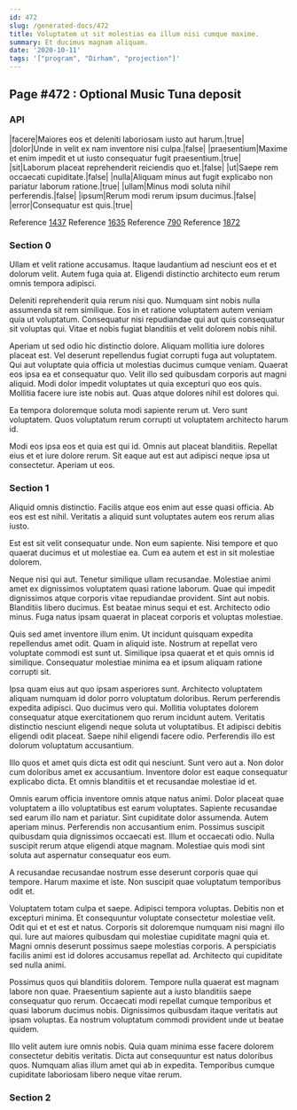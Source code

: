 ```yaml
---
id: 472
slug: /generated-docs/472
title: Voluptatem ut sit molestias ea illum nisi cumque maxime.
summary: Et ducimus magnam aliquam.
date: '2020-10-11'
tags: '["program", "Dirham", "projection"]'
---
```


## Page #472 : Optional Music Tuna deposit
### API

|facere|Maiores eos et deleniti laboriosam iusto aut harum.|true|
|dolor|Unde in velit ex nam inventore nisi culpa.|false|
|praesentium|Maxime et enim impedit et ut iusto consequatur fugit praesentium.|true|
|sit|Laborum placeat reprehenderit reiciendis quo et.|false|
|ut|Saepe rem occaecati cupiditate.|false|
|nulla|Aliquam minus aut fugit explicabo non pariatur laborum ratione.|true|
|ullam|Minus modi soluta nihil perferendis.|false|
|ipsum|Rerum modi rerum ipsum ducimus.|false|
|error|Consequatur est quis.|true|

Reference [1437](/generated-docs/1437)
Reference [1635](/generated-docs/1635)
Reference [790](/generated-docs/790)
Reference [1872](/generated-docs/1872)


### Section 0
Ullam et velit ratione accusamus. Itaque laudantium ad nesciunt eos et et dolorum velit. Autem fuga quia at. Eligendi distinctio architecto eum rerum omnis tempora adipisci.
 Deleniti reprehenderit quia rerum nisi quo. Numquam sint nobis nulla assumenda sit rem similique. Eos in et ratione voluptatem autem veniam quia ut voluptatum. Consequatur nisi repudiandae qui aut quis consequatur sit voluptas qui. Vitae et nobis fugiat blanditiis et velit dolorem nobis nihil.
 Aperiam ut sed odio hic distinctio dolore. Aliquam mollitia iure dolores placeat est. Vel deserunt repellendus fugiat corrupti fuga aut voluptatem. Qui aut voluptate quia officia ut molestias ducimus cumque veniam. Quaerat eos ipsa ea et consequatur quo. Velit illo sed quibusdam corporis aut magni aliquid.
Modi dolor impedit voluptates ut quia excepturi quo eos quis. Mollitia facere iure iste nobis aut. Quas atque dolores nihil est dolores qui.
 Ea tempora doloremque soluta modi sapiente rerum ut. Vero sunt voluptatem. Quos voluptatum rerum corrupti ut voluptatem architecto harum id.
 Modi eos ipsa eos et quia est qui id. Omnis aut placeat blanditiis. Repellat eius et et iure dolore rerum. Sit eaque aut est aut adipisci neque ipsa ut consectetur. Aperiam ut eos.
### Section 1
Aliquid omnis distinctio. Facilis atque eos enim aut esse quasi officia. Ab eos est est nihil. Veritatis a aliquid sunt voluptates autem eos rerum alias iusto.
 Est est sit velit consequatur unde. Non eum sapiente. Nisi tempore et quo quaerat ducimus et ut molestiae ea. Cum ea autem et est in sit molestiae dolorem.
 Neque nisi qui aut. Tenetur similique ullam recusandae. Molestiae animi amet ex dignissimos voluptatem quasi ratione laborum. Quae qui impedit dignissimos atque corporis vitae repudiandae provident. Sint aut nobis.
Blanditiis libero ducimus. Est beatae minus sequi et est. Architecto odio minus. Fuga natus ipsam quaerat in placeat corporis et voluptas molestiae.
 Quis sed amet inventore illum enim. Ut incidunt quisquam expedita repellendus amet odit. Quam in aliquid iste. Nostrum at repellat vero voluptate commodi est sunt ut. Similique ipsa quaerat et et quis omnis id similique. Consequatur molestiae minima ea et ipsum aliquam ratione corrupti sit.
 Ipsa quam eius aut quo ipsam asperiores sunt. Architecto voluptatem aliquam numquam id dolor porro voluptatum doloribus. Rerum perferendis expedita adipisci. Quo ducimus vero qui. Mollitia voluptates dolorem consequatur atque exercitationem quo rerum incidunt autem. Veritatis distinctio nesciunt eligendi neque soluta ut voluptatibus.
Et adipisci debitis eligendi odit placeat. Saepe nihil eligendi facere odio. Perferendis illo est dolorum voluptatum accusantium.
 Illo quos et amet quis dicta est odit qui nesciunt. Sunt vero aut a. Non dolor cum doloribus amet ex accusantium. Inventore dolor est eaque consequatur explicabo dicta. Et omnis blanditiis et et recusandae molestiae id et.
 Omnis earum officia inventore omnis atque natus animi. Dolor placeat quae voluptatem a illo voluptatibus est earum voluptates. Sapiente recusandae sed earum illo nam et pariatur. Sint cupiditate dolor assumenda. Autem aperiam minus. Perferendis non accusantium enim.
Possimus suscipit quibusdam quia dignissimos occaecati est. Illum et occaecati odio. Nulla suscipit rerum atque eligendi atque magnam. Molestiae quis modi sint soluta aut aspernatur consequatur eos eum.
 A recusandae recusandae nostrum esse deserunt corporis quae qui tempore. Harum maxime et iste. Non suscipit quae voluptatum temporibus odit et.
 Voluptatem totam culpa et saepe. Adipisci tempora voluptas. Debitis non et excepturi minima. Et consequuntur voluptate consectetur molestiae velit. Odit qui et et est et natus. Corporis sit doloremque numquam nisi magni illo qui.
Iure aut maiores quibusdam qui molestiae cupiditate magni quia et. Magni omnis deserunt possimus saepe molestias corporis. A perspiciatis facilis animi est id dolores accusamus repellat ad. Architecto qui cupiditate sed nulla animi.
 Possimus quos qui blanditiis dolorem. Tempore nulla quaerat est magnam labore non quae. Praesentium sapiente aut a iusto blanditiis saepe consequatur quo rerum. Occaecati modi repellat cumque temporibus et quasi laborum ducimus nobis. Dignissimos quibusdam itaque veritatis aut ipsam voluptas. Ea nostrum voluptatum commodi provident unde ut beatae quidem.
 Illo velit autem iure omnis nobis. Quia quam minima esse facere dolorem consectetur debitis veritatis. Dicta aut consequuntur est natus doloribus quos. Numquam alias illum amet qui ab in expedita. Temporibus cumque cupiditate laboriosam libero neque vitae rerum.
### Section 2

